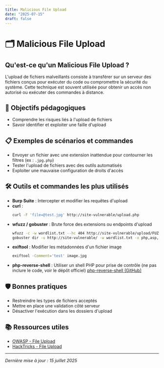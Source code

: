 ```yaml
---
title: Malicious File Upload
date: "2025-07-15"
draft: false
---
```


# 🗂️ Malicious File Upload

## Qu'est-ce qu'un Malicious File Upload ?

L'upload de fichiers malveillants consiste à transférer sur un serveur des fichiers conçus pour exécuter du code ou compromettre la sécurité du système. Cette technique est souvent utilisée pour obtenir un accès non autorisé ou exécuter des commandes à distance.

## 🎯 Objectifs pédagogiques

- Comprendre les risques liés à l'upload de fichiers
- Savoir identifier et exploiter une faille d'upload

## 📋 Exemples de scénarios et commandes

- Envoyer un fichier avec une extension inattendue pour contourner les filtres (ex : `.jpg.php`)
- Tester l'upload de fichiers avec des outils automatisés
- Exploiter une mauvaise configuration de droits d'accès

## 🛠️ Outils et commandes les plus utilisés

- **Burp Suite** : Intercepter et modifier les requêtes d'upload
- **curl** :
  ```bash
  curl -F 'file=@test.jpg' http://site-vulnerable/upload.php
  ```
- **wfuzz / gobuster** : Brute force des extensions ou endpoints d'upload
  ```bash
  wfuzz -c -w wordlist.txt --hc 404 http://site-vulnerable/upload/FUZZ
  gobuster dir -u http://site-vulnerable/ -w wordlist.txt -x php,asp,jpg
  ```
- **exiftool** : Modifier les métadonnées d'un fichier image
  ```bash
  exiftool -Comment='test' image.jpg
  ```
- **php-reverse-shell** : Utiliser un shell PHP pour prise de contrôle (ne pas inclure le code, voir le dépôt officiel)
  [php-reverse-shell (GitHub)](https://github.com/pentestmonkey/php-reverse-shell)

## 🛡️ Bonnes pratiques

- Restreindre les types de fichiers acceptés
- Mettre en place une validation côté serveur
- Désactiver l'exécution dans les dossiers d'upload

## 📚 Ressources utiles

- [OWASP - File Upload](https://owasp.org/www-community/vulnerabilities/Unrestricted_File_Upload)
- [HackTricks - File Upload](https://book.hacktricks.xyz/pentesting-web/file-upload)

---

_Dernière mise à jour : 15 juillet 2025_
